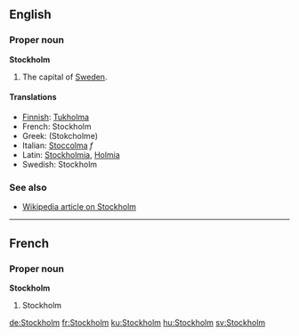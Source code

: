 {{wikipedia}}
==English==
===Proper noun===
'''Stockholm'''

#The capital of [[Sweden]].

====Translations====
*[[Finnish]]: [[Tukholma]]
*French: Stockholm
*Greek: (Stokcholme)
*Italian: [[Stoccolma]] ''f''
*Latin: [[Stockholmia]], [[Holmia]]
*Swedish: Stockholm

===See also===
*[[w:en:Stockholm|Wikipedia article on Stockholm]]

----

==French==
===Proper noun===
'''Stockholm'''

#Stockholm
[[de:Stockholm]]
[[fr:Stockholm]]
[[ku:Stockholm]]
[[hu:Stockholm]]
[[sv:Stockholm]]